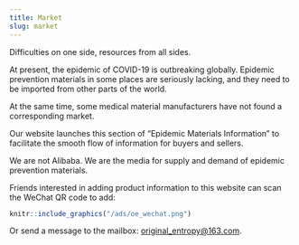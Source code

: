 ```yaml
---
title: Market
slug: market
---
```


Difficulties on one side, resources from all sides.

At present, the epidemic of COVID-19 is outbreaking globally. Epidemic prevention materials in some places are seriously lacking, and they need to be imported from other parts of the world.

At the same time, some medical material manufacturers have not found a corresponding market.

Our website launches this section of "Epidemic Materials Information" to facilitate the smooth flow of information for buyers and sellers.

We are not Alibaba. We are the media for supply and demand of epidemic prevention materials.

Friends interested in adding product information to this website can scan the WeChat QR code to add:

```r
knitr::include_graphics("/ads/oe_wechat.png")
```


Or send a message to the mailbox: <original_entropy@163.com>.